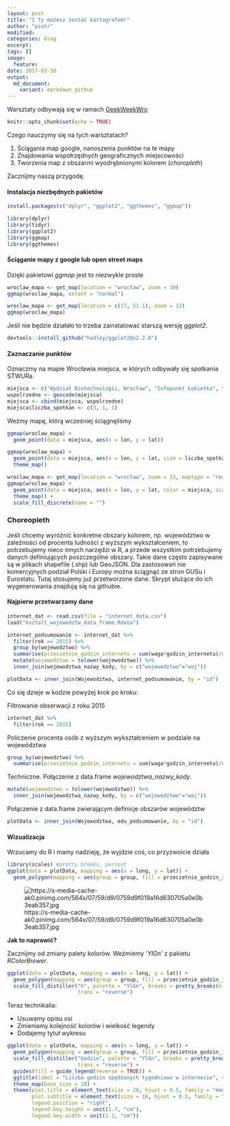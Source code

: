 ```yaml
---
layout: post
title: "I Ty możesz zostać kartografem!"
author: "piotr"
modified:
categories: blog
excerpt:
tags: []
image:
  feature:
date: 2017-03-30
output:
  md_document:
    variant: markdown_github
---
```


Warsztaty odbywają się w ramach [GeekWeekWro](www.facebook.com/geekweekwro/)

```r
knitr::opts_chunk$set(echo = TRUE)
```

Czego nauczymy się na tych warsztatach?

1. Ściągania map google, nanoszenia punktów na te mapy 
2. Znajdowania współrzędnych geograficznych miejscowości
2. Tworzenia map z obszarmi wyodrębnionymi kolorem (*choropleth*)

Zacznijmy naszą przygodę.

#### Instalacja niezbędnych pakietów

```r
install.packages(c("dplyr", "ggplot2", "ggthemes", "ggmap"))
```

```r
library(dplyr)
library(tidyr)
library(ggplot2)
library(ggmap)
library(ggthemes)
```

#### Ściąganie mapy z google lub open street maps

Dzięki pakietowi *ggmap* jest to niezwykle proste

```r
wroclaw_mapa <- get_map(location = "wrocław", zoom = 10)
ggmap(wroclaw_mapa, extent = "normal")
```


```r
wroclaw_mapa <- get_map(location = c(17, 51.1), zoom = 12)
ggmap(wroclaw_mapa)
```

Jeśli nie będzie działało to trzeba zainstalować starszą wersję *ggplot2*.

```r
devtools::install_github("hadley/ggplot2@v2.2.0")
```


#### Zaznaczanie punktów

Oznaczmy na mapie Wrocławia miejsca, w których odbywały się spotkania STWURa.

```r
miejsca <- c("Wydział Biotechnologii, Wrocław", "Infopunkt Łokietka", "Wydział Matematyki PWr")
wspolrzedne <- geocode(miejsca)
miejsca <- cbind(miejsca, wspolrzedne)
miejsca$liczba_spotkan <- c(3, 1, 1)
```

Weżmy mapę, którą wcześniej ściągnęliśmy

```r
ggmap(wroclaw_mapa) +
  geom_point(data = miejsca, aes(x = lon, y = lat))
```

```r
ggmap(wroclaw_mapa) +
  geom_point(data = miejsca, aes(x = lon, y = lat, size = liczba_spotkan)) +
  theme_map()
```

```r
wroclaw_mapa <- get_map(location = "wrocław", zoom = 13, maptype = "roadmap", color = "bw")
ggmap(wroclaw_mapa) +
  geom_point(data = miejsca, aes(x = lon, y = lat, color = miejsca, size = liczba_spotkan)) +
  theme_map() +
  scale_fill_discrete(name = "")
```

### Choreopleth

Jeśli chcemy wyróżnić konkretne obszary kolorem, np. województwo w zależności od procenta ludności z wyższym wykształceniem,
to potrzebujemy nieco innych narzędzi w R, a przede wszystkim potrzebujemy danych definiujących poszczególne obszary.
Takie dane często zapisywane są w plikach shapefile (.shp) lub GeoJSON. Dla zastosowań nie komercyjnych podział Polski i Europy można
ściągnąć ze stron GUSu i Eurostatu. Tutaj stosujemy już przetworzone dane. Skrypt służące do ich wygenerowania znajdują się na githubie.


#### Najpierw przetwarzamy dane

```r
internet_dat <- read.csv(file = "internet_data.csv")
load("ksztalt_wojewodztw_data_frame.Rdata")

internet_podsumowanie <- internet_dat %>% 
  filter(rok == 2015) %>%
  group_by(wojewodztwo) %>%
  summarise(przecietnie_godzin_internetu = sum(waga*godzin_internetu)/sum(waga)) %>%
  mutate(wojewodztwo = tolower(wojewodztwo)) %>% 
  inner_join(wojewodztwa_nazwy_kody, by = c("wojewodztwo"="woj"))

plotData <- inner_join(Wojewodztwa, internet_podsumowanie, by = "id")
```
Co się dzieje w kodzie powyżej krok po kroku:

Filtrowanie obserwacji z roku 2015
```r
internet_dat %>% 
  filter(rok == 2015) 
```

Policzenie procenta osób z wyższym wykształceniem w podziale na województwa
```r
group_by(wojewodztwo) %>%
  summarise(przecietnie_godzin_internetu = sum(waga*godzin_internetu)/sum(waga)) 
```

Techniczne. Połączenie z data.frame *wojewodztwa_nazwy_kody*.

```r
mutate(wojewodztwo = tolower(wojewodztwo)) %>% 
  inner_join(wojewodztwa_nazwy_kody, by = c("wojewodztwo"="woj")) 
```

Połączenie z data.frame zwierającym definicje obszarów województw

```r
plotData <- inner_join(Wojewodztwa, edu_podsumowanie, by = "id")
```

#### Wizualizacja

Wrzucamy do R i mamy nadzieję, że wyjdzie coś, co przyzwoicie działa

```r
library(scales) #pretty breaks, percent
ggplot(data = plotData, mapping = aes(x = long, y = lat)) +
  geom_polygon(mapping = aes(group = group, fill = przecietnie_godzin_internetu))
```

![https://s-media-cache-ak0.pinimg.com/564x/07/59/d9/0759d9f019a16d630705a0e0b3eab357.jpg](figure/sad_puppy.jpeg)

**Jak to naprawić?** 

Zacznijmy od zmiany palety kolorów. Weźmiemy *'YlGn'* z pakietu *RColorBrewer*.

```r
ggplot(data = plotData, mapping = aes(x = long, y = lat)) +
  geom_polygon(mapping = aes(group = group, fill = przecietnie_godzin_internetu)) +
  scale_fill_distiller("h", palette = "YlGn", breaks = pretty_breaks(n = 6),
                       trans = "reverse")
```

Teraz technikalia:

* Usuwamy opisu osi
* Zmieniamy kolejność kolorów i wielkość legendy
* Dodajemy tytuł wykresu

```r
ggplot(data = plotData, mapping = aes(x = long, y = lat)) +
  geom_polygon(mapping = aes(group = group, fill = przecietnie_godzin_internetu)) +
  scale_fill_distiller("Godzin", palette = "YlGn", breaks = pretty_breaks(n = 6),
                       trans = "reverse") +
  guides(fill = guide_legend(reverse = TRUE)) +
  ggtitle(label = "Liczba godzin spędzanych tygodniowo w internecie", subtitle = "Średnia w podziale na województwa w 2015") + 
  theme_map(base_size = 18) +
  theme(plot.title = element_text(size = 20, hjust = 0.5, family = "mono"),
        plot.subtitle = element_text(size = 18, hjust = 0.5, family = "mono"),
        legend.position = "right",
        legend.key.height = unit(1.7, "cm"),
        legend.key.width = unit(1.1, "cm"))
```

